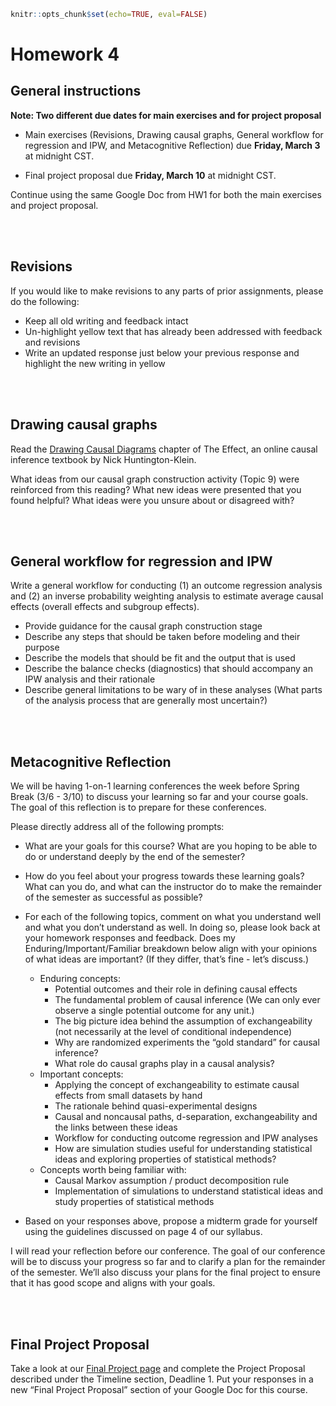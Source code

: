 ```r
knitr::opts_chunk$set(echo=TRUE, eval=FALSE)
```

# Homework 4 {-}

## General instructions {-}

**Note: Two different due dates for main exercises and for project proposal**

- Main exercises (Revisions, Drawing causal graphs, General workflow for regression and IPW, and Metacognitive Reflection) due **Friday, March 3** at midnight CST.

- Final project proposal due **Friday, March 10** at midnight CST.

Continue using the same Google Doc from HW1 for both the main exercises and project proposal.


<br><br>


## Revisions {-}

If you would like to make revisions to any parts of prior assignments, please do the following:

- Keep all old writing and feedback intact
- Un-highlight yellow text that has already been addressed with feedback and revisions
- Write an updated response just below your previous response and highlight the new writing in yellow


<br><br>


## Drawing causal graphs {-}

Read the [Drawing Causal Diagrams](https://theeffectbook.net/ch-DrawingCausalDiagrams.html) chapter of The Effect, an online causal inference textbook by Nick Huntington-Klein.

What ideas from our causal graph construction activity (Topic 9) were reinforced from this reading? What new ideas were presented that you found helpful? What ideas were you unsure about or disagreed with?


<br><br>


## General workflow for regression and IPW {-}

Write a general workflow for conducting (1) an outcome regression analysis and (2) an inverse probability weighting analysis to estimate average causal effects (overall effects and subgroup effects).

- Provide guidance for the causal graph construction stage
- Describe any steps that should be taken before modeling and their purpose
- Describe the models that should be fit and the output that is used
- Describe the balance checks (diagnostics) that should accompany an IPW analysis and their rationale
- Describe general limitations to be wary of in these analyses (What parts of the analysis process that are generally most uncertain?)


<br><br>


## Metacognitive Reflection {-}

We will be having 1-on-1 learning conferences the week before Spring Break (3/6 - 3/10) to discuss your learning so far and your course goals. The goal of this reflection is to prepare for these conferences.

Please directly address all of the following prompts:

- What are your goals for this course? What are you hoping to be able to do or understand deeply by the end of the semester?

- How do you feel about your progress towards these learning goals? What can you do, and what can the instructor do to make the remainder of the semester as successful as possible?

- For each of the following topics, comment on what you understand well and what you don't understand as well. In doing so, please look back at your homework responses and feedback. Does my Enduring/Important/Familiar breakdown below align with your opinions of what ideas are important? (If they differ, that's fine - let's discuss.)
    - Enduring concepts:
        - Potential outcomes and their role in defining causal effects
        - The fundamental problem of causal inference (We can only ever observe a single potential outcome for any unit.)
        - The big picture idea behind the assumption of exchangeability (not necessarily at the level of conditional independence)
        - Why are randomized experiments the "gold standard" for causal inference?
        - What role do causal graphs play in a causal analysis?
    - Important concepts:
        - Applying the concept of exchangeability to estimate causal effects from small datasets by hand
        - The rationale behind quasi-experimental designs
        - Causal and noncausal paths, d-separation, exchangeability and the links between these ideas
        - Workflow for conducting outcome regression and IPW analyses
        - How are simulation studies useful for understanding statistical ideas and exploring properties of statistical methods?
    - Concepts worth being familiar with:
        - Causal Markov assumption / product decomposition rule
        - Implementation of simulations to understand statistical ideas and study properties of statistical methods

- Based on your responses above, propose a midterm grade for yourself using the guidelines discussed on page 4 of our syllabus.

I will read your reflection before our conference. The goal of our conference will be to discuss your progress so far and to clarify a plan for the remainder of the semester. We'll also discuss your plans for the final project to ensure that it has good scope and aligns with your goals.


<br><br>


## Final Project Proposal {-}

Take a look at our [Final Project page](final-project.html) and complete the Project Proposal described under the Timeline section, Deadline 1. Put your responses in a new "Final Project Proposal" section of your Google Doc for this course.

